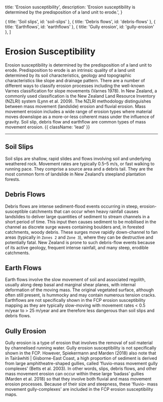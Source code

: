 
  title: 'Erosion susceptibility',
  description:
    'Erosion susceptibility is determined by the predisposition of a land unit to erode.',
}

  { title: 'Soil slips', id: 'soil-slips' },
  { title: 'Debris flows', id: 'debris-flows' },
  { title: 'Earthflows', id: 'earthflows' },
  { title: 'Gully erosion', id: 'gully-erosion' },
]

# Erosion Susceptibility

Erosion susceptibility is determined by the predisposition of a land unit to erode. Predisposition to erode is an intrinsic quality of a land unit determined by its soil characteristics, geology and topographic characteristics like slope and drainage pattern. There are a number of different ways to classify erosion processes including the well-known Varnes classification for slope movements (Varnes 1978). In New Zealand, a commonly used classification is the New Zealand Land Resource Inventory (NZLRI) system (Lynn et al. 2009). The NZLRI methodology distinguishes between mass movement (landslide) erosion and fluvial erosion.  Mass movement erosion includes a wide range of erosion types where material moves downslope as a more-or-less coherent mass under the influence of gravity.  Soil slip, debris flow and earthflow are common types of mass movement erosion. {{ className: 'lead' }}

***

## Soil Slips

Soil slips are shallow, rapid slides and flows involving soil and underlying weathered rock. Movement rates are typically 0.5–5 m/s, or fast walking to running pace. They comprise a source area and a debris tail.  They are the most common form of landslide in New Zealand’s steepland plantation forests.

## Debris Flows

Debris flows are intense sediment-flood events occurring in steep, erosion-susceptible catchments that can occur when heavy rainfall causes landslides to deliver large quantities of sediment to stream channels in a short period of time. This input then causes sediment to be mobilised in the channel as discrete surge waves containing boulders and, in forested catchments, woody debris. These surges move rapidly down-channel to fan areas (typically in `Zones 2` and `Zone 3`), where they can be destructive and potentially fatal. New Zealand is prone to such debris-flow events because of its active geology, frequent intense rainfall, and many steep, erodible catchments.

## Earth Flows

Earth flows involve the slow movement of soil and associated regolith, usually along deep basal and marginal shear planes, with internal deformation of the moving mass. The original vegetated surface, although often still present, is hummocky and may contain numerous tension cracks. Earthflows are not specifically shown in the FCP erosion susceptibility mapping as they are typically slow-moving with movement rates < 0.5 m/year to > 25 m/year and are therefore less dangerous than soil slips and debris flows.

## Gully Erosion

Gully erosion is a type of erosion that involves the removal of soil material by channelised running water. Gully erosion susceptibility is not specifically shown in the FCP. However, Spiekermann and Marden (2018) also note that in Tairāwhiti | Gisborne-East Coast, a high proportion of sediment is derived from large amphitheatre-shaped gullies, called 'fluvio-mass movement gully complexes' (Betts et al. 2003). In other words, slips, debris flows, and other mass movement erosion can occur within these large ‘badass’ gullies (Marden et al. 2018) so that they involve both fluvial and mass movement erosion processes. Because of their size and steepness, these 'fluvio- mass movement gully-complexes' are included in the FCP erosion susceptibility maps.

